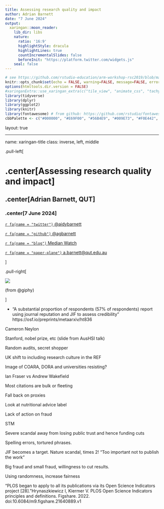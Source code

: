 ```yaml
---
title: Assessing research quality and impact 
author: Adrian Barnett
date: "7 June 2024"
output:
  xaringan::moon_reader:
    lib_dir: libs
    nature:
      ratio: '16:9'
      highlightStyle: dracula
      highlightLines: true
      countIncrementalSlides: false
      beforeInit: "https://platform.twitter.com/widgets.js"
    seal: false 
---
```


```r
# see https://github.com/rstudio-education/arm-workshop-rsc2019/blob/master/static/slides/xaringan.Rmd
knitr::opts_chunk$set(echo = FALSE, warning=FALSE, message=FALSE, error=FALSE, comment='', dpi=400, fig.align='center')
options(htmltools.dir.version = FALSE)
#xaringanExtra::use_xaringan_extra(c("tile_view", "animate_css", "tachyons"))
library(tidyverse)
library(dplyr)
library(ggplot2)
library(knitr)
library(fontawesome) # from github: https://github.com/rstudio/fontawesome
cbbPalette <- c("#000000", "#E69F00", "#56B4E9", "#009E73", "#F0E442", "#0072B2", "#D55E00", "#CC79A7")
```

layout: true
  
---
name: xaringan-title
class: inverse, left, middle

.pull-left[

# .center[Assessing research quality and impact]

## .center[Adrian Barnett, QUT]

### .center[7 June 2024]

[`r fa(name = "twitter")` @aidybarnett](http://twitter.com/aidybarnett)  

[`r fa(name = "github")` @agbarnett](http://github.com/agbarnett)  

[`r fa(name = "blog")` Median Watch](https://medianwatch.netlify.app)

[`r fa(name = "paper-plane")` a.barnett@qut.edu.au](mailto:a.barnett@qut.edu.au)

]

.pull-right[

![](https://media.giphy.com/media/v1.Y2lkPTc5MGI3NjExOXl3eHA1MjFsdnl5ODBsYXZuN3ppbmgwcjJrNDg1ZXV6OHM2ZGwyOCZlcD12MV9pbnRlcm5hbF9naWZfYnlfaWQmY3Q9Zw/YJjvTqoRFgZaM/giphy.gif)

(from @giphy)

]

- "A substantial proportion of respondents (57% of respondents) report using journal reputation and JIF to assess credibility" https://osf.io/preprints/metaarxiv/ht836

Cameron Neylon

Stanford, nobel prize, etc (slide from AusHSI talk)

Random audits, secret shopper

UK shift to including research culture in the REF

Image of COARA, DORA and universities resisting?

Ian Fraser vs Andrew Wakefield

Most citations are bulk or fleeting

Fall back on proxies

Look at nutritional advice label

Lack of action on fraud

STM

Severe scandal away from losing public trust and hence funding cuts

Spelling errors, tortured phrases. 

JIF becomes a target. Nature scandal, times 2! "Too important not to publish the work"

Big fraud and small fraud, willingness to cut results. 

Using randomness, increase fairness


"PLOS began to apply to all its publications via its Open Science Indicators project [28]."Hrynaszkiewicz I, Kiermer V. PLOS Open Science Indicators principles and definitions. Figshare. 2022. doi:10.6084/m9.figshare.21640889.v1
